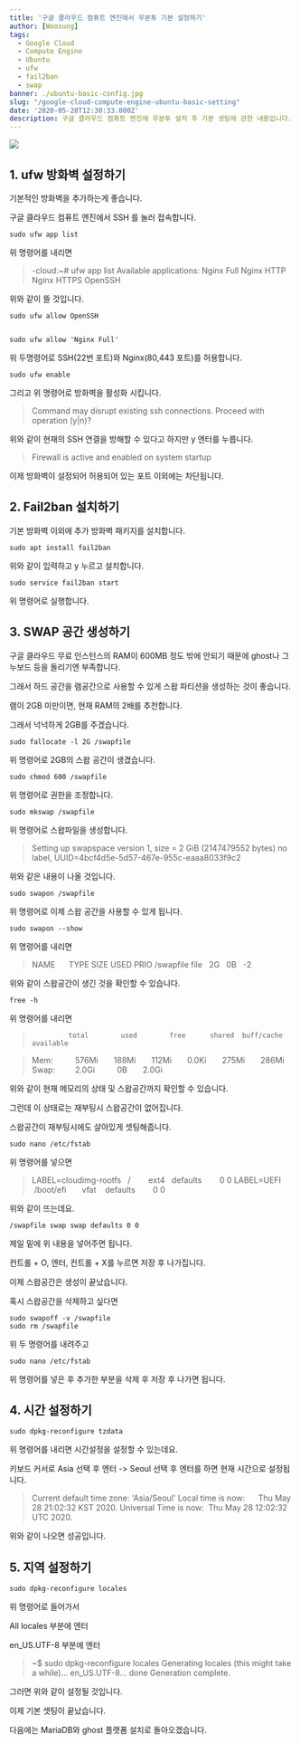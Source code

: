 ```yaml
---
title: '구글 클라우드 컴퓨트 엔진에서 우분투 기본 설정하기'
author: [Woosung]
tags: 
  - Google Cloud
  - Compute Engine
  - Ubuntu
  - ufw
  - fail2ban
  - swap
banner: ./ubuntu-basic-config.jpg
slug: "/google-cloud-compute-engine-ubuntu-basic-setting"
date: '2020-05-28T12:30:33.000Z'
description: 구글 클라우드 컴퓨트 엔진에 우분투 설치 후 기본 셋팅에 관한 내용입니다. 방화벽 설정, 스왑파일 생성, 시간 설정 방법에 대해 알려드리겠습니다.
---
```

![](./ubuntu-basic-config.jpg)

## 1. ufw 방화벽 설정하기

기본적인 방화벽을 추가하는게 좋습니다.

구글 클라우드 컴퓨트 엔진에서 SSH 를 눌러 접속합니다.

    sudo ufw app list
    

위 명령어를 내리면

> -cloud:~# ufw app list
> Available applications:
> Nginx Full
> Nginx HTTP
> Nginx HTTPS
> OpenSSH

위와 같이 뜰 것입니다.

    sudo ufw allow OpenSSH
    

    sudo ufw allow 'Nginx Full'
    

위 두명령어로 SSH(22번 포트)와 Nginx(80,443 포트)를 허용합니다.

    sudo ufw enable
    

그리고 위 명령어로 방화벽을 활성화 시킵니다.

> Command may disrupt existing ssh connections. Proceed with operation (y|n)?

위와 같이 현재의 SSH 연결을 방해할 수 있다고 하지만 y 엔터를 누릅니다.

> Firewall is active and enabled on system startup

이제 방화벽이 설정되어 허용되어 있는 포트 이외에는 차단됩니다.


## 2. Fail2ban 설치하기

기본 방화벽 이외에 추가 방화벽 패키지를 설치합니다.

    sudo apt install fail2ban
    

위와 같이 입력하고 y 누르고 설치합니다.

    sudo service fail2ban start
    

위 명령어로 실행합니다.


## 3. SWAP 공간 생성하기

구글 클라우드 무료 인스턴스의 RAM이 600MB 정도 밖에 안되기 때문에 ghost나 그누보드 등을 돌리기엔 부족합니다.

그래서 하드 공간을 램공간으로 사용할 수 있게 스왑 파티션을 생성하는 것이 좋습니다.

램이 2GB 미만이면, 현재 RAM의 2배를 추천합니다.

그래서 넉넉하게 2GB를 주겠습니다.

    sudo fallocate -l 2G /swapfile
    

위 명령어로 2GB의 스왑 공간이 생겼습니다.

    sudo chmod 600 /swapfile
    

위 명령어로 권한을 조정합니다.

    sudo mkswap /swapfile
    

위 명령어로 스왑파일을 생성합니다.

> Setting up swapspace version 1, size = 2 GiB (2147479552 bytes)
> no label, UUID=4bcf4d5e-5d57-467e-955c-eaaa8033f9c2

위와 같은 내용이 나올 것입니다.

    sudo swapon /swapfile
    

위 명령어로 이제 스왑 공간을 사용할 수 있게 됩니다.

    sudo swapon --show
    

위 명령어를 내리면

> NAME      TYPE SIZE USED PRIO
> /swapfile file   2G   0B   -2

위와 같이 스왑공간이 생긴 것을 확인할 수 있습니다.

    free -h
    

위 명령어를 내리면

>              total        used        free      shared  buff/cache   available
    

> Mem:          576Mi       188Mi       112Mi       0.0Ki       275Mi       286Mi
> Swap:         2.0Gi          0B       2.0Gi

위와 같이 현재 메모리의 상태 및 스왑공간까지 확인할 수 있습니다.

그런데 이 상태로는 재부팅시 스왑공간이 없어집니다.

스왑공간이 재부팅시에도 살아있게 셋팅해줍니다.

    sudo nano /etc/fstab
    

위 명령어를 넣으면

> LABEL=cloudimg-rootfs   /        ext4   defaults        0 0
> LABEL=UEFI      /boot/efi       vfat    defaults        0 0

위와 같이 뜨는데요.

    /swapfile swap swap defaults 0 0
    

제일 밑에 위 내용을 넣어주면 됩니다.

컨트롤 + O, 엔터, 컨트롤 + X를 누르면 저장 후 나가집니다.

이제 스왑공간은 생성이 끝났습니다.

혹시 스왑공간을 삭제하고 싶다면

    sudo swapoff -v /swapfile
    sudo rm /swapfile
    

위 두 명령어를 내려주고

    sudo nano /etc/fstab
    

위 명령어를 넣은 후 추가한 부분을 삭제 후 저장 후 나가면 됩니다.


## 4. 시간 설정하기

    sudo dpkg-reconfigure tzdata
    

위 명령어를 내리면 시간설정을 설정할 수 있는데요.

키보드 커서로 Asia 선택 후 엔터 -> Seoul 선택 후 엔터를 하면 현재 시간으로 설정됩니다.

> Current default time zone: 'Asia/Seoul'
> Local time is now:      Thu May 28 21:02:32 KST 2020.
> Universal Time is now:  Thu May 28 12:02:32 UTC 2020.

위와 같이 나오면 성공입니다.


## 5. 지역 설정하기

    sudo dpkg-reconfigure locales
    

위 명령어로 들어가서

All locales 부분에 엔터

en_US.UTF-8 부분에 엔터

> ~$ sudo dpkg-reconfigure locales
> Generating locales (this might take a while)...
> en_US.UTF-8... done
> Generation complete.

그러면 위와 같이 설정될 것입니다.

이제 기본 셋팅이 끝났습니다. 

다음에는 MariaDB와 ghost 플랫폼 설치로 돌아오겠습니다.
